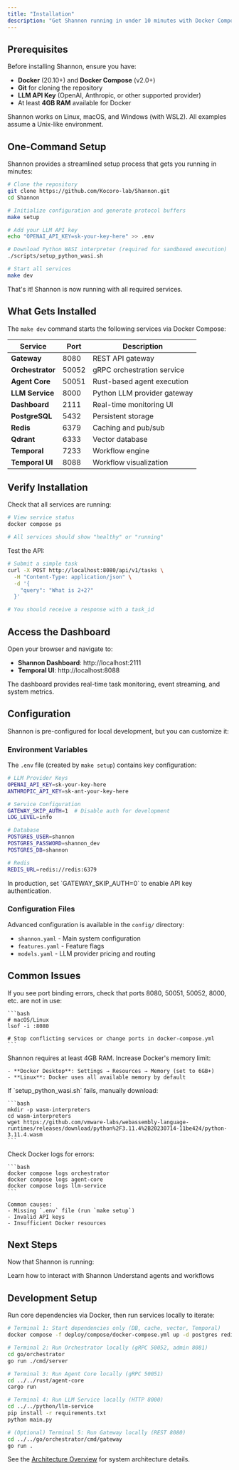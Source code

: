 ```yaml
---
title: "Installation"
description: "Get Shannon running in under 10 minutes with Docker Compose"
---
```


## Prerequisites

Before installing Shannon, ensure you have:

- **Docker** (20.10+) and **Docker Compose** (v2.0+)
- **Git** for cloning the repository
- **LLM API Key** (OpenAI, Anthropic, or other supported provider)
- At least **4GB RAM** available for Docker

<Note>
Shannon works on Linux, macOS, and Windows (with WSL2). All examples assume a Unix-like environment.
</Note>

## One-Command Setup

Shannon provides a streamlined setup process that gets you running in minutes:

```bash
# Clone the repository
git clone https://github.com/Kocoro-lab/Shannon.git
cd Shannon

# Initialize configuration and generate protocol buffers
make setup

# Add your LLM API key
echo "OPENAI_API_KEY=sk-your-key-here" >> .env

# Download Python WASI interpreter (required for sandboxed execution)
./scripts/setup_python_wasi.sh

# Start all services
make dev
```

That's it! Shannon is now running with all required services.

## What Gets Installed

The `make dev` command starts the following services via Docker Compose:

| Service | Port | Description |
|---------|------|-------------|
| **Gateway** | 8080 | REST API gateway |
| **Orchestrator** | 50052 | gRPC orchestration service |
| **Agent Core** | 50051 | Rust-based agent execution |
| **LLM Service** | 8000 | Python LLM provider gateway |
| **Dashboard** | 2111 | Real-time monitoring UI |
| **PostgreSQL** | 5432 | Persistent storage |
| **Redis** | 6379 | Caching and pub/sub |
| **Qdrant** | 6333 | Vector database |
| **Temporal** | 7233 | Workflow engine |
| **Temporal UI** | 8088 | Workflow visualization |

## Verify Installation

Check that all services are running:

```bash
# View service status
docker compose ps

# All services should show "healthy" or "running"
```

Test the API:

```bash
# Submit a simple task
curl -X POST http://localhost:8080/api/v1/tasks \
  -H "Content-Type: application/json" \
  -d '{
    "query": "What is 2+2?"
  }'

# You should receive a response with a task_id
```

## Access the Dashboard

Open your browser and navigate to:

- **Shannon Dashboard**: http://localhost:2111
- **Temporal UI**: http://localhost:8088

The dashboard provides real-time task monitoring, event streaming, and system metrics.

## Configuration

Shannon is pre-configured for local development, but you can customize it:

### Environment Variables

The `.env` file (created by `make setup`) contains key configuration:

```bash
# LLM Provider Keys
OPENAI_API_KEY=sk-your-key-here
ANTHROPIC_API_KEY=sk-ant-your-key-here

# Service Configuration
GATEWAY_SKIP_AUTH=1  # Disable auth for development
LOG_LEVEL=info

# Database
POSTGRES_USER=shannon
POSTGRES_PASSWORD=shannon_dev
POSTGRES_DB=shannon

# Redis
REDIS_URL=redis://redis:6379
```

<Warning>
In production, set `GATEWAY_SKIP_AUTH=0` to enable API key authentication.
</Warning>

### Configuration Files

Advanced configuration is available in the `config/` directory:

- `shannon.yaml` - Main system configuration
- `features.yaml` - Feature flags
- `models.yaml` - LLM provider pricing and routing

## Common Issues

<AccordionGroup>
  <Accordion title="Port conflicts">
    If you see port binding errors, check that ports 8080, 50051, 50052, 8000, etc. are not in use:

    ```bash
    # macOS/Linux
    lsof -i :8080

    # Stop conflicting services or change ports in docker-compose.yml
    ```
  </Accordion>

  <Accordion title="Docker memory issues">
    Shannon requires at least 4GB RAM. Increase Docker's memory limit:

    - **Docker Desktop**: Settings → Resources → Memory (set to 6GB+)
    - **Linux**: Docker uses all available memory by default
  </Accordion>

  <Accordion title="Python WASI download fails">
    If `setup_python_wasi.sh` fails, manually download:

    ```bash
    mkdir -p wasm-interpreters
    cd wasm-interpreters
    wget https://github.com/vmware-labs/webassembly-language-runtimes/releases/download/python%2F3.11.4%2B20230714-11be424/python-3.11.4.wasm
    ```
  </Accordion>

  <Accordion title="Services won't start">
    Check Docker logs for errors:

    ```bash
    docker compose logs orchestrator
    docker compose logs agent-core
    docker compose logs llm-service
    ```

    Common causes:
    - Missing `.env` file (run `make setup`)
    - Invalid API keys
    - Insufficient Docker resources
  </Accordion>
</AccordionGroup>

## Next Steps

Now that Shannon is running:

<CardGroup cols={2}>
  <Card
    title="Submit Your First Task"
    icon="rocket"
    href="/en/quickstart/quickstart"
  >
    Learn how to interact with Shannon
  </Card>
  <Card
    title="Core Concepts"
    icon="book"
    href="/en/quickstart/concepts/agents"
  >
    Understand agents and workflows
  </Card>
</CardGroup>

## Development Setup

Run core dependencies via Docker, then run services locally to iterate:

```bash
# Terminal 1: Start dependencies only (DB, cache, vector, Temporal)
docker compose -f deploy/compose/docker-compose.yml up -d postgres redis qdrant temporal

# Terminal 2: Run Orchestrator locally (gRPC 50052, admin 8081)
cd go/orchestrator
go run ./cmd/server

# Terminal 3: Run Agent Core locally (gRPC 50051)
cd ../../rust/agent-core
cargo run

# Terminal 4: Run LLM Service locally (HTTP 8000)
cd ../../python/llm-service
pip install -r requirements.txt
python main.py

# (Optional) Terminal 5: Run Gateway locally (REST 8080)
cd ../../go/orchestrator/cmd/gateway
go run .
```

See the [Architecture Overview](/en/architecture/overview) for system architecture details.
